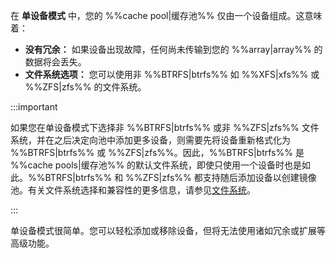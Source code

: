 在 **单设备模式** 中，您的 %%cache pool|缓存池%% 仅由一个设备组成。这意味着：

- **没有冗余：** 如果设备出现故障，任何尚未传输到您的 %%array|array%% 的数据将会丢失。
- **文件系统选项：** 您可以使用非 %%BTRFS|btrfs%% 如 %%XFS|xfs%% 或 %%ZFS|zfs%% 的文件系统。

:::important

如果您在单设备模式下选择非 %%BTRFS|btrfs%% 或非 %%ZFS|zfs%% 文件系统，并在之后决定向池中添加更多设备，则需要先将设备重新格式化为 %%BTRFS|btrfs%% 或 %%ZFS|zfs%%。因此，%%BTRFS|btrfs%% 是 %%cache pools|缓存池%% 的默认文件系统，即使只使用一个设备时也是如此。%%BTRFS|btrfs%% 和 %%ZFS|zfs%% 都支持随后添加设备以创建镜像池。有关文件系统选择和兼容性的更多信息，请参见[文件系统](../file-systems.mdx)。

:::

单设备模式很简单。您可以轻松添加或移除设备，但将无法使用诸如冗余或扩展等高级功能。
